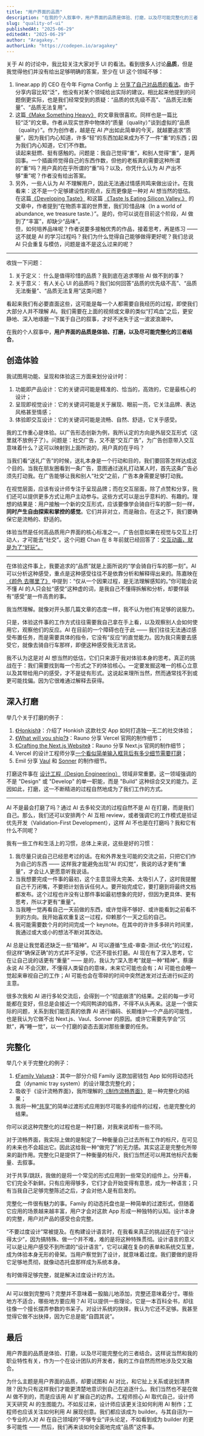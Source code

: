 ```yaml
---
title: "用户界面的品质"
description: "在我的个人叙事中，用户界面的品质是体验、打磨，以及尽可能完整化的三者结合。"
slug: "quality-of-ui"
publishedAt: "2025-06-29"
editedAt: "2025-06-29"
author: "Aragakey."
authorLink: "https://codepen.io/aragakey"
---
```


关于 AI 的讨论中，我比较关注大家对于 UI 的看法。看到很多人讨论**品质**，但是我觉得他们并没有给出足够明确的答案，至少在 UI 这个领域不够：

1. linear.app 的 CEO 在今年 Figma Config 上 [分享了自己对品质的看法](https://www.workingtheorys.com/p/make-something-heavy)。由于分享内容比较“泛”，他没有对某个领域给出实际的建议。相比起来他提到的问题倒更实际，也是我们经常受到的质疑：“品质的优先级不高”、“品质无法衡量”、“品质无法复用”。
2. 这篇[《Make Something Heavy》](https://www.workingtheorys.com/p/make-something-heavy) 的文章我很喜欢。同样也是一篇比较“泛”的文章。作者从现实世界中物体的“质量（quality）”谈到虚拟的“品质（quality）”。作为创作者，越是在 AI 产出如此简单的今天，就越要追求“质量”，因为我们内心知道，许多“轻”的东西加起来成为不了一件“重”的东西；因为我们内心知道，它们不作数。  
   读起来挺燃、挺有感触的。问题是：我自己觉得“重”，和别人觉得“重”，是两回事。一个插画师觉得自己的东西作数，但他的老板真的需要这种所谓的“重”吗？用户真的在乎所谓的“重”吗？以及，你凭什么认为 AI 产出不够“重”呢？作者没有给出答案。
3. 另外，一些人认为 AI 不理解用户，因此无法通过情感共鸣来做出设计。在我看来：这不是一个足够建设性的观点，反而更像是一种对 AI 想当然的低估。  
   在这篇[《Developing Taste》](https://emilkowal.ski/ui/developing-taste) 和这篇 [《Taste Is Eating Silicon Valley.》](https://www.workingtheorys.com/p/taste-is-eating-silicon-valley) 的文章中，作者提到“在物质丰富的世界里，我们珍惜品味（In a world of abundance, we treasure taste.）”。是的，你可以说在目前这个阶段，AI 做到了“丰富”，却缺少“品味”。  
   但，如何培养品味呢？作者说要多接触优秀的作品，接着思考，再是练习 —— 这不就是 AI 的学习过程吗？我们为什么觉得自己能够做得更好呢？我们总说 AI 只会重复与模仿，问题是谁不是这么过来的呢？

---

收拢一下问题：

1. 关于定义：
   什么是值得珍惜的品质？我到底在追求哪些 AI 做不到的事？
2. 关于意义：
   有人关心 UI 的品质吗？我们如何回答“品质的优先级不高”、“品质无法衡量”、“品质无法复用”这类问题？

看起来我们有必要直面这些，这可能是每一个人都需要自我经历的过程，即使我们大部分人并不理解 AI。我们需要在上面的视频或文章的类似“打鸡血”之后，更安静地、深入地琢磨一下属于自己的叙事，才好不迷失于这一波波浪潮中。

在我的个人叙事中，**用户界面的品质是体验、打磨，以及尽可能完整化的三者结合**。

## 创造体验

我试图用功能、呈现和体验这三方面来划分设计时：

1. 功能即产品设计：它的关键词可能是精准的、恰当的，高效的，它是最核心的设计；
2. 呈现即视觉设计：它的关键词可能是关于展现、眼前一亮，它关注品牌、表达风格甚至情感；
3. 体验即交互设计：它的关键词可能是流畅、自然、舒适，它关乎感受。

我的工作重心是体验。以广告形态创新为例，我所认定的方向是外层交互形式（这里就不放例子了）。问题是：社交广告，又不是“交互广告”，为广告创意带入交互意味着什么？这可以映射到上面所说的，用户真的在乎吗？

当我们看“送礼广告”的时候，送礼本身是一个行动和目的，我们要回答怎样达成这个目的。当我在朋友圈看到一条广告，意图通过送礼打动某人时，首先这条广告必须先打动我。在广告能够让我和别人“社交”之前，广告本身需要足够打动我。

在视觉层面，应该有设计师专注于呈现品牌；而在交互层面，除了点赞和分享，我们还可以提供更多方式让用户主动参与。这些方式可以是出乎意料的、有趣的。理想的结果是：用户接触一个新的交互形式，应该要像学会骑自行车的那一刻一样，**同时产生自由探索和掌控的感觉**。它们并非对立，而是融合。在这之下，我们要确保它是流畅的、舒适的。

体验当然是任何高品质用户界面的核心标准之一。广告创意如果在视觉与交互上打动人，才可能去“社交”。这个问题 Chan 在 8 年前就已经回答了：[交互动画，就是为了“好玩”。](https://wxad.design/abc/making-fluid-interfaces#%E4%BA%A4%E4%BA%92%E5%8A%A8%E7%94%BB%EF%BC%8C%E5%B0%B1%E6%98%AF%E4%B8%BA%E4%BA%86%E2%80%9C%E5%A5%BD%E7%8E%A9%E2%80%9D)

---

在体验这件事上，我要追求的“品质”就是上面所说的“学会骑自行车的那一刻”。AI 可以分析这种感受，重点是这种感受往往不是依靠分析和解释得出来的。陈嘉映在 [《颜色 去哪里了》](https://youtu.be/TdOe-OljnCI?t=499) 中提到：“仅从一个因果过程，是无法理解感知的。”你可能会说不懂 AI 的人只会扯“感受”这种虚的词，是我自己不懂得拆解和分析，却要佯装有“感受”是一件高贵的事。

我当然理解。就像对开头那几篇文章的态度一样，我不认为他们有足够的说服力。

只是，体验这件事的工作方式往往需要我自己拿在手上看，以及观察别人会如何使用它，观察他们的反应。AI 在目前的一个障碍也在于此 —— 我们往往无法通过感受布置任务，而是需要具体的指令，它没有“反应”的直觉能力。因为我只需要去感受它，就像去骑自行车那样，即便这种感受我无法言说。

我不认为这是对 AI 想当然的低估，它们只来源于我对体验本身的思考。真正的挑战在于：我们需要找到每一个形式之下的体验核心。一定要发掘这唯一的核心立意以及其带给用户的感受，才不是徒有形式。这说起来理所当然，然而通常找不到或更可能找偏。因为它很难通过解释去获得。

## 深入打磨

举几个关于打磨的例子：

1. [《Honkish》](https://benji.org/honkish)：介绍了 Honkish 这款社交 App 如何打造独一无二的社交体验；
2. [《What will you ship?》](https://rauno.me/craft/vercel)：Rauno 分享 Vercel 官网的制作细节；
3. [《Crafting the Next.js Website》](https://rauno.me/craft/nextjs)：Rauno 分享 Next.js 官网的制作细节；
4. Vercel 的设计工程师分享[一个看似简单输入框背后有多少细节需要打磨](https://x.com/witsdev/status/1937261102901129478)；
5. Emil 分享 [Vaul](https://emilkowal.ski/ui/building-a-drawer-component) 和 [Sonner](https://emilkowal.ski/ui/building-a-toast-component) 的制作细节。

打磨这件事在 [设计工程（Design Engineering）](https://vercel.com/blog/design-engineering-at-vercel) 领域非常重要。这一领域强调的不是 "Design" 或 "Develop" 的单一职能，而是 "Build" 这种综合交叉的能力。正因如此，打磨，这一不断精进的过程自然地成为了我们工作的方式。

---

AI 不是最会打磨了吗？通过 AI 去多轮交流的过程自然不是 AI 在打磨，而是我们自己。那么，我们还可以安排两个 AI 互相 review，或者强调它的工作模式是验证优先开发（Validation-First Development），这样 AI 不也是在打磨吗？我和它有什么不同呢？

我有一些工作和生活上的习惯，总体上来说，这些是好的习惯：

1. 我尽量只说自己已经思考过的话。在和外界发生可能的交流之前，只把它们作为自己的东西 —— 这样我才能避免出现“AI 的幻觉”，我说的话才更有“重量”，才会让人更愿意听我说话。
2. 当我想要完成一件事的最初，这个主意显得太完美、太吸引人了，这时我提醒自己千万闭嘴，不要把计划告诉任何人。要开始完成它，要打磨到将最终文档都发布。这个过程也许没有让那件事如最初想象的完好，但因为更具体、更有思考，所以才更有“重量”。
3. 当我睡一觉再看自己一天前做的东西，或许觉得不够好、或许能看到之前看不到的方向。我开始喜欢重复这一过程，仰赖那个一天之后的自己。
4. 我可能需要数个月的时间完成一个 keynote。在其中的许许多多碎片时间里，我通过或大或小的想法不断对其改动。

AI 总是让我觉着还缺乏一些“精神”。AI 可以遵循“生成-审查-测试-优化”的过程，但这样“确保正确”的方式并不足够，它还不擅长打磨。AI 现在有了深入思考，它在让自己说的话更有“重量” —— 是的，我认为“深入思考”就是一种“精神”。蔡康永说 AI 不会沉默，不懂得人类留白的意味，未来它可能也会有；AI 可能也会睡一觉起来审视自己的工作；AI 可能也会在零碎的时间中突然迸发对过去进行纠正的主意。

很多次我和 AI 进行多轮交流后，会得到一个“彻底崩溃”的结果。之前的每一步可能都在变好，但总是会接近一个鸡同鸭讲的临界，不得不从头再来。这是一个很实际的问题，关系到我们能否真的依靠 AI 进行编码、长期维护一个产品的可能性，也是我认为它做不出 Next.js、Vaul、Sonner 的原因。或许它需要先学会“沉默”，再“睡一觉”，以一个打磨的姿态去面对那些重要的任务。

## 完整化

举几个关于完整化的例子：

1. [《Family Values》](https://benji.org/family-values)：其中一部分介绍 Family 这款加密钱包 App 如何将动态托盘（dynamic tray system）的设计理念完整化的；
2. 吸收于《设计流畅界面》，我所理解的[《制作流畅界面》](https://wxad.design/abc/making-fluid-interfaces) 是一种完整化的结果；
3. 我将一种[“共享”](https://wxad.design/abc/springen)的简单过渡形式应用到尽可能多的组件的过程，也是完整化的结果。

你可以说这种完整化的过程也是一种打磨，对我来说却有一些不同。

对于流畅界面，我实际上做的是制定了一种衡量自己过去所有工作的标尺，在可见的未来也不会超出它。因此这给我一种“做完了”的无力感。其实这正是完整化所带来的副作用。完整化只是提供了一种衡量的标尺，我们当然还可以用其他标尺去衡量、去叙事。

对于共享/跳跃，我做的是将一个常见的形式应用到一些常见的组件上。分开看，它们完全不新鲜。只有应用得够多，它们才会开始变得有意思，成为一种语言；只有当我自己足够完整陈述之后，才会对他人是有启发的。

完整化一件很有魅力的事。Family 的动态托盘也是一种简单的过渡形式，但随着它应用的场景越来越丰富，用户才会对这款 App 形成一种独特的认知。设计本身的完整，用户对产品的感受也会完整。

“不要过度设计”常被提及。在构建设计语言时，在我看来真正的挑战还在于 ​​“设计得太少”，因为搞特殊、做一个并不难，难的是将这种特殊贯彻。设计语言的意义可以是让用户感受不到所谓的“设计语言”，它可以藏在复杂的表单和系统交互里，成为体验本身无形的骨架。当用户察觉到了设计，就意味着过度。我们要做的是将它足够地贯彻，就像动态托盘那样成为系统本身。

有时做得足够完整，就是解决过度设计的方法。

---

AI 可以做到完整吗？完整并不意味着一股脑儿地添加，完整还意味着分寸。哪些地方不适合，哪些地方要应用？AI 可以提供一些理论，它是一本百科全书，却往往像一个擅长摆弄参数的书呆子。对设计系统的抉择，我认为它还不足够。我甚至觉得它做不出抉择，因为它总是能“自圆其说”。

## 最后

用户界面的品质是体验、打磨，以及尽可能完整化的三者结合。这样说当然和我的职业特性有关，作为一个在设计团队的开发者，我的工作自然而然地涉及交叉融合。

为什么主题是用户界面的品质，却要试图和 AI 对比，和它扯上关系或说划清界限？因为只有这样我们才能更清楚地意识到自己在追逐什么。我们当然也不是在做 AI 做不到的，而是应该用 AI 扩展自己的边界。工程师担心 AI 取代自己，设计师天天研究 AI 的生图能力。不如反过来，设计师应该更关注如何利用 AI 制作；工程师也应该关注如何利用 AI 展现创意。我们都应该成为 builder。与其自诩为一个专业的人对 AI 在自己领域的“不够专业”评头论足，不如看到成为 builder 的更多可能性 —— 然后，我们再来谈如何全面地完成“品质”这件事。
